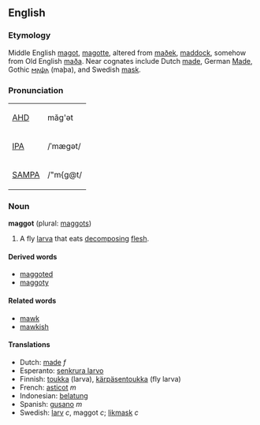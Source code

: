 ==English==
===Etymology===
Middle English [[magot]], [[magotte]], altered from [[maðek]], [[maddock]], somehow from Old English [[maða]].  Near cognates include Dutch [[made]], German [[Made]], Gothic [[𐌼𐌰𐌸𐌰]] (maþa), and Swedish [[mask]].

===Pronunciation===
{| border=1 cellpadding=5
| [[w:AHD|AHD]] || măg'ət
|-
| [[w:IPA|IPA]] || /ˈmægət/
|-
| [[w:SAMPA|SAMPA]] || /"m{g@t/
|}

===Noun===
'''maggot''' (plural: [[maggots]])
# A fly [[larva]] that eats [[decompose|decomposing]] [[flesh]].

====Derived words====
*[[maggoted]]
*[[maggoty]]

====Related words====
*[[mawk]]
*[[mawkish]]

====Translations====
*Dutch: [[made]] ''f''
*Esperanto: [[senkrura larvo]]
*Finnish: [[toukka]] (larva), [[kärpäsentoukka]] (fly larva)
*French: [[asticot]] ''m''
*Indonesian: [[belatung]]
*Spanish: [[gusano]] ''m''
*Swedish: [[larv]] ''c'', maggot ''c''; [[likmask]] ''c''
